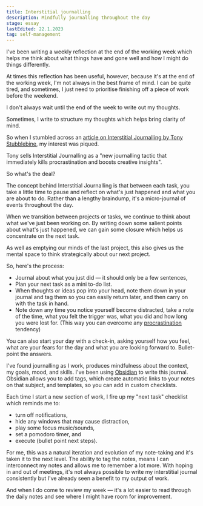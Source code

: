 ```yaml
---
title: Interstitial journalling
description: Mindfully journalling throughout the day
stage: essay
lastEdited: 22.1.2023
tag: self-management
---
```



I've been writing a weekly reflection at the end of the working week which helps me think about what things have and gone well and how I might do things differently.

At times this reflection has been useful, however, because it's at the end of the working week, I'm not always in the best frame of mind. I can be quite tired, and sometimes, I just need to prioritise finishing off a piece of work before the weekend.

I don't always wait until the end of the week to write out my thoughts.

Sometimes, I write to structure my thoughts which helps bring clarity of mind.

So when I stumbled across an <a href="https://betterhumans.pub/replace-your-to-do-list-with-interstitial-journaling-to-increase-productivity-4e43109d15ef">article on Interstitial Journalling by
Tony Stubblebine</a>, my interest was piqued.

Tony sells Interstitial Journalling as a "new journalling tactic that immediately kills procrastination and boosts creative insights".

So what's the deal?

The concept behind Interstitial Journalling is that between each task, you take a little time to pause and reflect on what's just happened and what you are about to do. Rather than a lengthy braindump, it's a micro-journal of events throughout the day.

When we transition between projects or tasks, we continue to think about what we've just been working on. By writing down some salient points about what's just happened, we can gain some closure which helps us concentrate on the next task.

As well as emptying our minds of the last project, this also gives us the mental space to think strategically about our next project.

So, here's the process:

- Journal about what you just did — it should only be a few sentences,
- Plan your next task as a mini to-do list.
- When thoughts or ideas pop into your head, note them down in your journal and tag them so you can easily return later, and then carry on with the task in hand.
- Note down any time you notice yourself become distracted, take a note of the time, what you felt the trigger was, what you did and how long you were lost for. (This way you can overcome any [procrastination](/thoughts/procrastination) tendency)

You can also start your day with a check-in, asking yourself how you feel, what are your fears for the day and what you are looking forward to. Bullet-point the answers.

I've found journalling as I work, produces mindfulness about the context, my goals, mood, and skills. I've been using [Obsidian](https://obsidian.md) to write this journal. Obsidian allows you to add tags, which create automatic links to your notes on that subject, and templates, so you can add in custom checklists.

Each time I start a new section of work, I fire up my "next task" checklist which reminds me to:

- turn off notifications,
- hide any windows that may cause distraction,
- play some focus music/sounds,
- set a pomodoro timer, and
- execute (bullet point next steps).

For me, this was a natural iteration and evolution of my note-taking and it's taken it to the next level. The ability to tag the notes, means I can interconnect my notes and allows me to remember a lot more. With hoping in and out of meetings, it's not always possible to write my interstitial journal consistently but I've already seen a benefit to my output of work.

And when I do come to review my week — it's a lot easier to read through the daily notes and see where I might have room for improvement.
